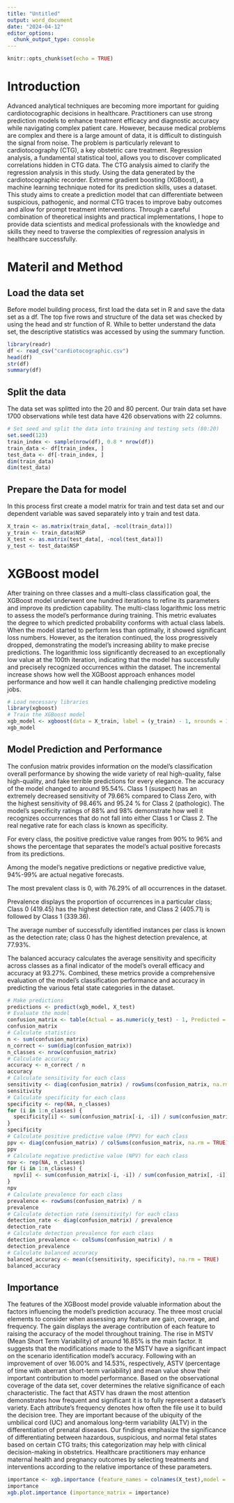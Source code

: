 ---
title: "Untitled"
output: word_document
date: "2024-04-12"
editor_options: 
  chunk_output_type: console
---

```{r setup, include=FALSE}
knitr::opts_chunk$set(echo = TRUE)
```

# Introduction
Advanced analytical techniques are becoming more important for guiding cardiotocographic decisions in healthcare. Practitioners can use strong prediction models to enhance treatment efficacy and diagnostic accuracy while navigating complex patient care. However, because medical problems are complex and there is a large amount of data, it is difficult to distinguish the signal from noise. The problem is particularly relevant to cardiotocography (CTG), a key obstetric care treatment. Regression analysis, a fundamental statistical tool, allows you to discover complicated correlations hidden in CTG data. The CTG analysis aimed to clarify the regression analysis in this study. Using the data generated by the cardiotocographic recorder. Extreme gradient boosting (XGBoost), a machine learning technique noted for its prediction skills, uses a dataset. This study aims to create a prediction model that can differentiate between suspicious, pathogenic, and normal CTG traces to improve baby outcomes and allow for prompt treatment interventions. Through a careful combination of theoretical insights and practical implementations, I hope to provide data scientists and medical professionals with the knowledge and skills they need to traverse the complexities of regression analysis in healthcare successfully. 

# Materil and Method

## Load the data set
Before model building process, first load the data set in R and save the data set as a df. The top five rows and structure of the data set was checked by using the head and str function of R. While to better understand the data set, the descriptive statistics was accessed by using the summary function.
```{r}
library(readr)
df <- read_csv("cardiotocographic.csv")
head(df)
str(df)
summary(df)
```

## Split the data
The data set was splitted into the 20 and 80 percent. Our train data set have 1700 observations while test data have 426 observations with 22 columns.
```{r}
# Set seed and split the data into training and testing sets (80:20)
set.seed(123)
train_index <- sample(nrow(df), 0.8 * nrow(df))
train_data <- df[train_index, ]
test_data <- df[-train_index, ]
dim(train_data)
dim(test_data)
```

## Prepare the Data for model
In this process first create a model matrix for train and test data set and our dependent variable was saved  separately into y train and test data.
```{r}
X_train <- as.matrix(train_data[, -ncol(train_data)])
y_train <- train_data$NSP
X_test <- as.matrix(test_data[, -ncol(test_data)])
y_test <- test_data$NSP
```

# XGBoost model
After training on three classes and a multi-class classification goal, the XGBoost model underwent one hundred iterations to refine its parameters and improve its prediction capability. The multi-class logarithmic loss metric to assess the model's performance during training. This metric evaluates the degree to which predicted probability conforms with actual class labels. When the model started to perform less than optimally, it showed significant loss numbers. However, as the iteration continued, the loss progressively dropped, demonstrating the model's increasing ability to make precise predictions. The logarithmic loss significantly decreased to an exceptionally low value at the 100th iteration, indicating that the model has successfully and precisely recognized occurrences within the dataset. The incremental increase shows how well the XGBoost approach enhances model performance and how well it can handle challenging predictive modeling jobs. 

```{r}
# Load necessary libraries
library(xgboost)
# Train the XGBoost model
xgb_model <- xgboost(data = X_train, label = (y_train) - 1, nrounds = 100, objective = "multi:softmax", num_class = 3)
xgb_model
```


## Model Prediction and Performance
The confusion matrix provides information on the model's classification overall performance by showing the wide variety of real high-quality, false high-quality, and fake terrible predictions for every elegance. The accuracy of the model changed to around 95.54%. Class 1 (suspect) has an extremely decreased sensitivity of 79.66% compared to Class Zero, with the highest sensitivity of 98.46% and 95.24 % for Class 2 (pathologic). 
The model's specificity ratings of 88% and 98% demonstrate how well it recognizes occurrences that do not fall into either Class 1 or Class 2. The real negative rate for each class is known as specificity. 

For every class, the positive predictive value ranges from 90% to 96% and shows the percentage that separates the model's actual positive forecasts from its predictions. 

Among the model's negative predictions or negative predictive value, 94%-99% are actual negative forecasts. 

The most prevalent class is 0, with 76.29% of all occurrences in the dataset. 

Prevalence displays the proportion of occurrences in a particular class; Class 0 (419.45) has the highest detection rate, and Class 2 (405.71) is followed by Class 1 (339.36). 

The average number of successfully identified instances per class is known as the detection rate; class 0 has the highest detection prevalence, at 77.93%. 

The balanced accuracy calculates the average sensitivity and specificity across classes as a final indicator of the model's overall efficacy and accuracy at 93.27%. Combined, these metrics provide a comprehensive evaluation of the model's classification performance and accuracy in predicting the various fetal state categories in the dataset. 

```{r}
# Make predictions
predictions <- predict(xgb_model, X_test)
# Evaluate the model
confusion_matrix <- table(Actual = as.numeric(y_test) - 1, Predicted = predictions)
confusion_matrix
# Calculate statistics
n <- sum(confusion_matrix)
n_correct <- sum(diag(confusion_matrix))
n_classes <- nrow(confusion_matrix)
# Calculate accuracy
accuracy <- n_correct / n
accuracy
# Calculate sensitivity for each class
sensitivity <- diag(confusion_matrix) / rowSums(confusion_matrix, na.rm = TRUE)
sensitivity
# Calculate specificity for each class
specificity <- rep(NA, n_classes)
for (i in 1:n_classes) {
  specificity[i] <- sum(confusion_matrix[-i, -i]) / sum(confusion_matrix[-i, ])
}
specificity
# Calculate positive predictive value (PPV) for each class
ppv <- diag(confusion_matrix) / colSums(confusion_matrix, na.rm = TRUE)
ppv
# Calculate negative predictive value (NPV) for each class
npv <- rep(NA, n_classes)
for (i in 1:n_classes) {
  npv[i] <- sum(confusion_matrix[-i, -i]) / sum(confusion_matrix[, -i])
}
npv
# Calculate prevalence for each class
prevalence <- rowSums(confusion_matrix) / n
prevalence
# Calculate detection rate (sensitivity) for each class
detection_rate <- diag(confusion_matrix) / prevalence
detection_rate
# Calculate detection prevalence for each class
detection_prevalence <- colSums(confusion_matrix) / n
detection_prevalence
# Calculate balanced accuracy
balanced_accuracy <- mean(c(sensitivity, specificity), na.rm = TRUE)
balanced_accuracy
```

## Importance
The features of the XGBoost model provide valuable information about the factors influencing the model's prediction accuracy. The three most crucial elements to consider when assessing any feature are gain, coverage, and frequency. The gain displays the average contribution of each feature to raising the accuracy of the model throughout training. The rise in MSTV (Mean Short Term Variability) of around 16.85% is the main factor. It suggests that the modifications made to the MSTV have a significant impact on the scenario identification model's accuracy. Following with an improvement of over 16.00% and 14.53%, respectively, ASTV (percentage of time with aberrant short-term variability) and mean value show their important contribution to model performance. Based on the observational coverage of the data set, cover determines the relative significance of each characteristic. The fact that ASTV has drawn the most attention demonstrates how frequent and significant it is to fully represent a dataset's variety. Each attribute's frequency denotes how often the file use it to build the decision tree. They are important because of the ubiquity of the umbilical cord (UC) and anomalous long-term variability (ALTV) in the differentiation of prenatal diseases. Our findings emphasize the significance of differentiating between hazardous, suspicious, and normal fetal states based on certain CTG traits; this categorization may help with clinical decision-making in obstetrics. Healthcare practitioners may enhance maternal health and pregnancy outcomes by selecting treatments and interventions according to the relative importance of these parameters.
```{r}
importance <- xgb.importance (feature_names = colnames(X_test),model = xgb_model)
importance
xgb.plot.importance (importance_matrix = importance)
```

